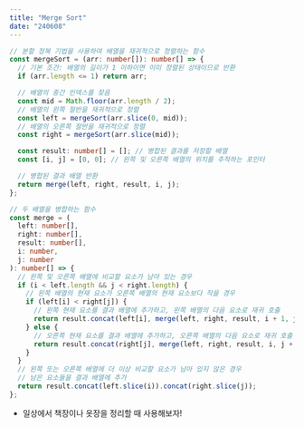 ```yaml
---
title: "Merge Sort"
date: "240608"
---
```


```typescript
// 분할 정복 기법을 사용하여 배열을 재귀적으로 정렬하는 함수
const mergeSort = (arr: number[]): number[] => {
  // 기본 조건: 배열의 길이가 1 이하이면 이미 정렬된 상태이므로 반환
  if (arr.length <= 1) return arr;

  // 배열의 중간 인덱스를 찾음
  const mid = Math.floor(arr.length / 2);
  // 배열의 왼쪽 절반을 재귀적으로 정렬
  const left = mergeSort(arr.slice(0, mid));
  // 배열의 오른쪽 절반을 재귀적으로 정렬
  const right = mergeSort(arr.slice(mid));

  const result: number[] = []; // 병합된 결과를 저장할 배열
  const [i, j] = [0, 0]; // 왼쪽 및 오른쪽 배열의 위치를 추적하는 포인터

  // 병합된 결과 배열 반환
  return merge(left, right, result, i, j);
};

// 두 배열을 병합하는 함수
const merge = (
  left: number[],
  right: number[],
  result: number[],
  i: number,
  j: number
): number[] => {
  // 왼쪽 및 오른쪽 배열에 비교할 요소가 남아 있는 경우
  if (i < left.length && j < right.length) {
    // 왼쪽 배열의 현재 요소가 오른쪽 배열의 현재 요소보다 작을 경우
    if (left[i] < right[j]) {
      // 왼쪽 현재 요소를 결과 배열에 추가하고, 왼쪽 배열의 다음 요소로 재귀 호출
      return result.concat(left[i], merge(left, right, result, i + 1, j));
    } else {
      // 오른쪽 현재 요소를 결과 배열에 추가하고, 오른쪽 배열의 다음 요소로 재귀 호출
      return result.concat(right[j], merge(left, right, result, i, j + 1));
    }
  }
  // 왼쪽 또는 오른쪽 배열에 더 이상 비교할 요소가 남아 있지 않은 경우
  // 남은 요소들을 결과 배열에 추가
  return result.concat(left.slice(i)).concat(right.slice(j));
};
```

- 일상에서 책장이나 옷장을 정리할 때 사용해보자!
